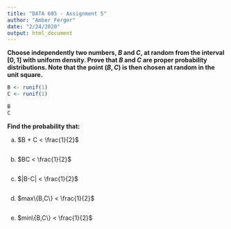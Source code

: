 ---
title: "DATA 605 - Assignment 5"
author: "Amber Ferger"
date: "2/24/2020"
output: html_document
---

**Choose independently two numbers, $B$ and $C$, at random from the interval $[0,1]$ with uniform density. Prove that $B$ and $C$ are proper probability distributions. Note that the point $(B,C)$ is then chosen at random in the unit square.**  

``` {r}
B <- runif(1)
C <- runif(1)

B
C

```

**Find the probability that: **  

(a) $B + C < \frac{1}{2}$
``` {r}


```

(b) $BC < \frac{1}{2}$  
``` {r}


```


(c) $|B-C| < \frac{1}{2}$  
``` {r}


```


(d) $max\{B,C\} < \frac{1}{2}$  
``` {r}


```


(e) $min\{B,C\} < \frac{1}{2}$  
``` {r}


```

